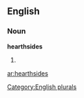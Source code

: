 
==English==

===Noun===
'''hearthsides'''

# {{plural of|[[hearthside]]}}

[[Category:English plurals]]

[[ar:hearthsides]]